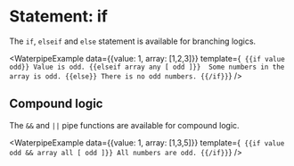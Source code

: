 <Module name="waterpipe" />

# Statement: if

The `if`, `elseif` and `else` statement is available for branching logics.

<WaterpipeExample
    data={{value: 1, array: [1,2,3]}}
    template={`
{{if value odd}}
    Value is odd.
{{elseif array any [ odd ]}} 
    Some numbers in the array is odd.
{{else}}
    There is no odd numbers.
{{/if}}`}
/>

## Compound logic

The `&&` and `||` pipe functions are available for compound logic.

<WaterpipeExample
    data={{value: 1, array: [1,3,5]}}
    template={`
{{if value odd && array all [ odd ]}}
    All numbers are odd.
{{/if}}`}
/>
